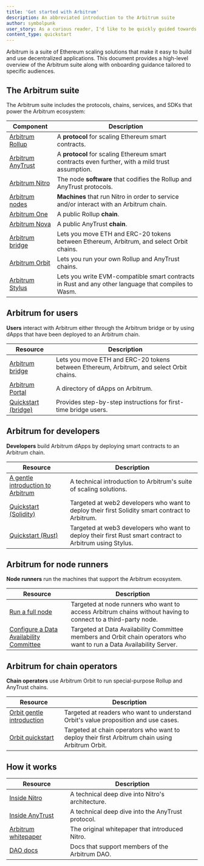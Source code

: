 ```yaml
---
title: 'Get started with Arbitrum'
description: An abbreviated introduction to the Arbitrum suite
author: symbolpunk
user_story: As a curious reader, I'd like to be quickly guided towards first steps based on my particular needs.
content_type: quickstart
---
```


<a data-quicklook-from="arbitrum">Arbitrum</a> is a suite of Ethereum scaling solutions that make it
easy to build and use decentralized applications. This document provides a high-level overview of the
Arbitrum suite along with onboarding guidance tailored to specific audiences.

## The Arbitrum suite

The Arbitrum suite includes the protocols, chains, services, and SDKs that power the Arbitrum ecosystem:

| Component                                                         | Description                                                                                         |
| ----------------------------------------------------------------- | --------------------------------------------------------------------------------------------------- |
| [Arbitrum Rollup](/how-arbitrum-works/inside-arbitrum-nitro.mdx)  | A **protocol** for scaling Ethereum smart contracts.                                                |
| [Arbitrum AnyTrust](/how-arbitrum-works/inside-anytrust.mdx)      | A **protocol** for scaling Ethereum smart contracts even further, with a mild trust assumption.     |
| [Arbitrum Nitro](/how-arbitrum-works/inside-arbitrum-nitro.mdx)   | The node **software** that codifies the Rollup and AnyTrust protocols.                              |
| [Arbitrum nodes](/run-arbitrum-node/03-run-full-node.mdx)         | **Machines** that run Nitro in order to service and/or interact with an Arbitrum chain.             |
| [Arbitrum One](https://portal.arbitrum.io/?chains=arbitrum-one)   | A public Rollup **chain**.                                                                          |
| [Arbitrum Nova](https://portal.arbitrum.io/?chains=arbitrum-nova) | A public AnyTrust **chain**.                                                                        |
| [Arbitrum bridge](https://bridge.arbitrum.io/)                    | Lets you move ETH and ERC-20 tokens between Ethereum, Arbitrum, and select Orbit chains.            |
| [Arbitrum Orbit](https://orbit.arbitrum.io/)                      | Lets you run your own Rollup and AnyTrust chains.                                                   |
| [Arbitrum Stylus](/stylus/stylus-gentle-introduction)             | Lets you write EVM-compatible smart contracts in Rust and any other language that compiles to Wasm. |

## Arbitrum for users

**Users** interact with Arbitrum either through the Arbitrum bridge or by using dApps that have been deployed to an Arbitrum chain.

| Resource                                                  | Description                                                                              |
| --------------------------------------------------------- | ---------------------------------------------------------------------------------------- |
| [Arbitrum bridge](https://bridge.arbitrum.io/)            | Lets you move ETH and ERC-20 tokens between Ethereum, Arbitrum, and select Orbit chains. |
| [Arbitrum Portal](https://portal.arbitrum.io/)            | A directory of dApps on Arbitrum.                                                        |
| [Quickstart (bridge)](/arbitrum-bridge/01-quickstart.mdx) | Provides step-by-step instructions for first-time bridge users.                          |

## Arbitrum for developers

**Developers** build Arbitrum dApps by deploying smart contracts to an Arbitrum chain.

| Resource                                                                              | Description                                                                                              |
| ------------------------------------------------------------------------------------- | -------------------------------------------------------------------------------------------------------- |
| [A gentle introduction to Arbitrum](/welcome/arbitrum-gentle-introduction)            | A technical introduction to Arbitrum's suite of scaling solutions.                                       |
| [Quickstart (Solidity)](/build-decentralized-apps/01-quickstart-solidity-hardhat.mdx) | Targeted at web2 developers who want to deploy their first Solidity smart contract to Arbitrum.          |
| [Quickstart (Rust)](/stylus/quickstart)                                               | Targeted at web3 developers who want to deploy their first Rust smart contract to Arbitrum using Stylus. |

## Arbitrum for node runners

**Node runners** run the machines that support the Arbitrum ecosystem.

| Resource                                                                                                      | Description                                                                                                           |
| ------------------------------------------------------------------------------------------------------------- | --------------------------------------------------------------------------------------------------------------------- |
| [Run a full node](/run-arbitrum-node/03-run-full-node.mdx)                                                    | Targeted at node runners who want to access Arbitrum chains without having to connect to a third-party node.          |
| [Configure a Data Availability Committee](/run-arbitrum-node/data-availability-committees/01-get-started.mdx) | Targeted at Data Availability Committee members and Orbit chain operators who want to run a Data Availability Server. |

## Arbitrum for chain operators

**Chain operators** use Arbitrum Orbit to run special-purpose Rollup and AnyTrust chains.

| Resource                                                                   | Description                                                                                     |
| -------------------------------------------------------------------------- | ----------------------------------------------------------------------------------------------- |
| [Orbit gentle introduction](/launch-orbit-chain/orbit-gentle-introduction) | Targeted at readers who want to understand Orbit's value proposition and use cases.             |
| [Orbit quickstart](/launch-orbit-chain/orbit-quickstart)                   | Targeted at chain operators who want to deploy their first Arbitrum chain using Arbitrum Orbit. |

## How it works

| Resource                                                                                           | Description                                       |
| -------------------------------------------------------------------------------------------------- | ------------------------------------------------- |
| [Inside Nitro](/how-arbitrum-works/inside-arbitrum-nitro.mdx)                                      | A technical deep dive into Nitro's architecture.  |
| [Inside AnyTrust](/how-arbitrum-works/inside-anytrust.mdx)                                         | A technical deep dive into the AnyTrust protocol. |
| [Arbitrum whitepaper](https://github.com/OffchainLabs/nitro/blob/master/docs/Nitro-whitepaper.pdf) | The original whitepaper that introduced Nitro.    |
| [DAO docs](https://docs.arbitrum.foundation/gentle-intro-dao-governance)                           | Docs that support members of the Arbitrum DAO.    |
